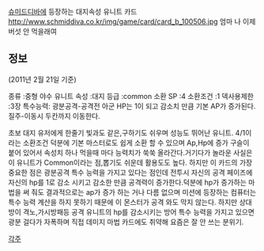 [[슈미드디바]]에 등장하는 대지속성 유니트 카드
http://www.schmiddiva.co.kr/img/game/card/card_b_100506.jpg
엄마 나 이제 버섯 안 먹을래여

== 정보 ==

(2011년 2월 21일 기준)

종류 :중형 야수 유니트
속성 :대지
등급 :common
소환 SP :4
소환조건 :1
덱사용제한 :3장  
특수능력:
광분공격-공격전 아군 HP는 1이 되고 감소치 만큼 기본 AP가 증가된다. 
질주-이동시 두칸까지 이동한다. 

초보 대지 유저에게 한줄기 빛과도 같은,구하기도 쉬우며 성능도 뛰어난 유니트.
4/1이라는 소환조건 덕분에 기본 마스터로도 쉽게 소환 할 수 있으며 Ap,Hp에 증가 구슬이 붙어 있어서 속성치 하나 먹을때 마다 능력치가 쑥쑥 올라간다.거기다가 놀라운 사실은 이 유니트가 Common이라는 점,뽑기도 쉬운데 활용도도 높다.
하지만 이 카드의 가장 중요한 점은 광분공격 특수 능력을 가지고 있다는 점인데
전투시 자신의 공격 페이즈에 자신의 hp를 1로 감소 시키고 감소한 만큼 공격력이 증가한다.덕분에 hp가 증가하는 마법을 써 줘도 결과적으로는 ap가 증가 하는 거나 다름 없으며 미션에 등장하는 컴퓨터는 특수 능력 계산을 하지 못하기 때문에 이 몬스터가 공격 와도 막지 않는다.
하지만 상대방이 격노,가시방패등 공격 유니트의 hp를 감소시키는 방어 특수 능력을 가지고 있으면 광분 걸다가 자폭하며 직접 데미지 마법 카드에도 취약해 요즘은 잘 안 쓰는 분위기.

[[각주]]
 
